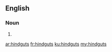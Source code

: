 ==English==

===Noun===
{{head|en|plural}}

# {{plural of|hindgut|lang=en}}

[[ar:hindguts]]
[[fr:hindguts]]
[[ku:hindguts]]
[[my:hindguts]]